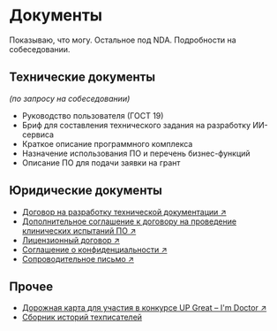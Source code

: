 
# Документы

<Callout type="warning">
  Показываю, что могу. Остальное под NDA. Подробности на собеседовании.
</Callout>

## Технические документы
*(по запросу на собеседовании)*

- Руководство пользователя (ГОСТ 19)
- Бриф для составления технического задания на разработку ИИ-сервиса
- Краткое описание программного комплекса
- Назначение использования ПО и перечень бизнес-функций
- Описание ПО для подачи заявки на грант

## Юридические документы

- [Договор на разработку технической документации ↗](https://drive.google.com/file/d/1mWDlv3rsMiPzGtQgjTyisWqu39tUjoz7/view?usp=share_link)
- [Дополнительное соглашение к договору на проведение клинических испытаний ПО ↗](https://drive.google.com/file/d/1LtgEzN39jF89N_RTLl_A7JTaNZVOH1X-/view?usp=share_link)  
- [Лицензионный договор ↗](https://drive.google.com/file/d/17T1_agwfsjth9y1BWagh5hPNK5QmwLdJ/view?usp=share_link)
- [Соглашение о конфиденциальности ↗](https://drive.google.com/file/d/1iD13v6h418dl907kpD50I7YqdQ_k42NR/view?usp=share_link)  
- [Сопроводительное письмо ↗](https://drive.google.com/file/d/1Xwc9n2IOcIFJMQ8yq5l-ru4iUblv0BV2/view?usp=share_link)

## Прочее

- [Дорожная карта для участия в конкурсе UP Great – I'm Doctor ↗](https://drive.google.com/file/d/19Qm8yT4XJtvUAgtOnHR0I-6SL2HrD2Wd/view?usp=share_link)
- [Сборник историй техписателей](../portfolio/projects/oformleniye-sbornika-istoriy-tekhpisateley.mdx)
